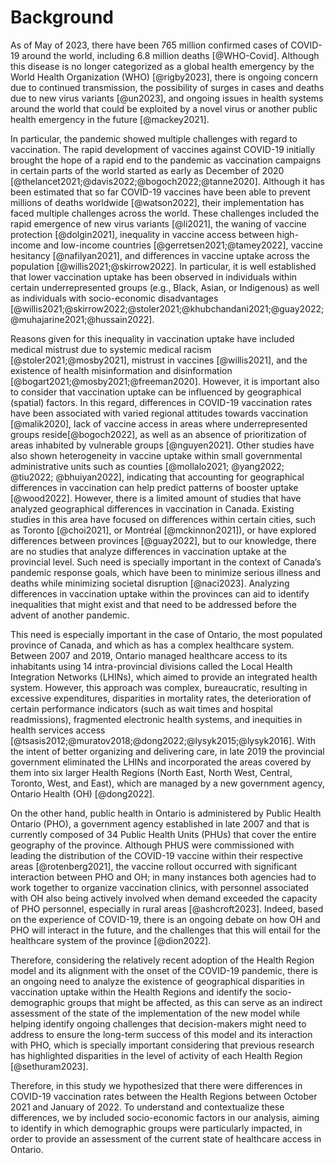 # Background

As of May of 2023, there have been 765 million confirmed cases of COVID-19 around the world, including 6.8 million deaths [@WHO-Covid]. Although this disease is no longer categorized as a global health emergency by the World Health Organization (WHO) [@rigby2023], there is ongoing concern due to continued transmission, the possibility of surges in cases and deaths due to new virus variants [@un2023], and ongoing issues in health systems around the world that could be exploited by a novel virus or another public health emergency in the future [@mackey2021].

In particular, the pandemic showed multiple challenges with regard to vaccination. The rapid development of vaccines against COVID-19 initially brought the hope of a rapid end to the pandemic as vaccination campaigns in certain parts of the world started as early as December of 2020 [@thelancet2021;@davis2022;@bogoch2022;@tanne2020]. Although it has been estimated that so far COVID-19 vaccines have been able to prevent millions of deaths worldwide [@watson2022], their implementation has faced multiple challenges across the world. These challenges included the rapid emergence of new virus variants [@li2021], the waning of vaccine protection [@dolgin2021], inequality in vaccine access between high-income and low-income countries [@gerretsen2021;@tamey2022], vaccine hesitancy [@nafilyan2021], and differences in vaccine uptake across the population [@willis2021;@skirrow2022]. In particular, it is well established that lower vaccination uptake has been observed in individuals within certain underrepresented groups (e.g., Black, Asian, or Indigenous) as well as individuals with socio-economic disadvantages [@willis2021;@skirrow2022;@stoler2021;@khubchandani2021;@guay2022;@muhajarine2021;@hussain2022]. 

<!-- pharmaceutical interventions were ultimately not determinant to bring the pandemic to a rapid end.  -->

<!-- This contrast with previous vaccination experiences, such as in the case of smallpox, where the implementation of a global vaccination program was crucial to control this disease[@kayser2021]. -->



<!-- The failure of vaccines to stop the pandemic is a complex issue resulting from a combination of factors, among which are inadequate public health measures and the emergence of new variants [@li2021], inequality in vaccine access between high-income and low-income countries [@gerretsen2021;@tamey2022], vaccine hesitancy [@nafilyan2021], and differences in vaccine uptake across the population[@willis2021;@skirrow2022]. In particular, it is well established that lower vaccination uptake has been observed in individuals within certain underrepresented groups (e.g., Black, Asian, or Indigenous) as well as individuals with socio-economic disadvantages [@willis2021;@skirrow2022;@stoler2021;@khubchandani2021;@guay2022;@muhajarine2021;@hussain2022].  -->

Reasons given for this inequality in vaccination uptake have included medical mistrust due to systemic medical racism [@stoler2021;@mosby2021], mistrust in vaccines [@willis2021], and the existence of health misinformation and disinformation [@bogart2021;@mosby2021;@freeman2020]. However, it is important also to consider that vaccination uptake can be influenced by geographical (spatial) factors. In this regard, differences in COVID-19 vaccination rates have been associated with varied regional attitudes towards vaccination [@malik2020], lack of vaccine access in areas where underrepresented groups reside[@bogoch2022], as well as an absence of prioritization of areas inhabited by vulnerable groups [@nguyen2021]. Other studies have also shown heterogeneity in vaccine uptake within small governmental administrative units such as counties [@mollalo2021; @yang2022; @tiu2022; @bhuiyan2022], indicating that accounting for geographical differences in vaccination can help predict patterns of booster uptake [@wood2022]. However, there is a limited amount of studies that have analyzed geographical differences in vaccination in Canada. Existing studies in this area have focused on differences within certain cities, such as Toronto [@choi2021], or Montréal [@mckinnon2021]), or have explored differences between provinces [@guay2022], but to our knowledge, there are no studies that analyze  differences in vaccination uptake at the provincial level. Such need is specially important in the context of Canada's pandemic response goals, which have been to minimize serious illness and deaths while minimizing societal disruption [@naci2023]. Analyzing differences in vaccination uptake within the provinces can aid to identify inequalities that might exist and that need to be addressed before the advent of another pandemic.

<!-- However, in the context of Canada's pandemic response goals, which have been to minimize serious illness and deaths while minimizing societal disruption [@naci2023], there is an ongoing need to analyze the existence of geographical disparities in vaccination uptake within the Canadian provinces and to identify the socio-demographic groups affected, as this can help identify inequalities that might exist and that need to be addressed before the advent of a future pandemic. -->

<!-- **Canada’s pandemic response goals, were to reduce morbidity/mortality and to reduce societal disruption from COVID-19**.   -->

<!-- - How does this integrate with vaccination? We need to study vaccination because  -->
<!-- -  -->

<!-- - - -->


<!-- and that consequently, can help identify disparities that need to be addressed within specific areas in each province. -->

<!-- However, in the context of Canada's pandemic response goals, which have been to minimize serious illness and deaths while minimizing societal disruption [@naci2023], there is an ongoing need to analyze the existence of geographical disparities in vaccination uptake within the Canadian provinces and to identify the socio-demographic groups affected, as this can help identify inequalities that might exist and that need to be addressed before the advent of a future pandemic.  -->

This need is especially important in the case of Ontario, the most populated province of Canada, and which as has a complex healthcare system. Between 2007 and 2019, Ontario managed healthcare access to its inhabitants using 14 intra-provincial divisions called the Local Health Integration Networks (LHINs), which aimed to provide an integrated health system. However, this approach was complex, bureaucratic, resulting in excessive expenditures, disparities in mortality rates, the deterioration of certain performance indicators (such as wait times and hospital readmissions), fragmented electronic health systems, and inequities in health services access [@tsasis2012;@muratov2018;@dong2022;@lysyk2015;@lysyk2016]. With the intent of better organizing and delivering care, in late 2019 the provincial government eliminated the LHINs and incorporated the areas covered by them into six larger Health Regions (North East, North West, Central, Toronto, West, and East), which are managed by a new government agency, Ontario Health (OH) [@dong2022]. 

On the other hand, public health in Ontario is administered by Public Health Ontario (PHO), a government agency established in late 2007 and that is currently composed of 34 Public Health Units (PHUs) that cover the entire geography of the province. Although PHUS were commissioned with leading the distribution of the COVID-19 vaccine within their respective areas [@rotenberg2021], the vaccine rollout occurred with significant interaction between PHO and OH; in many instances both agencies had to work together to organize vaccination clinics, with personnel associated with OH also being actively involved when demand exceeded the capacity of PHO personnel, especially in rural areas [@ashcroft2023]. Indeed, based on the experience of COVID-19, there is an ongoing debate on how OH and PHO will interact in the future, and the challenges that this will entail for the healthcare system of the province [@dion2022].

Therefore, considering the relatively recent adoption of the Health Region model and its alignment with the onset of the COVID-19 pandemic, there is an ongoing need to analyze the existence of geographical disparities in vaccination uptake within the Health Regions and identify the socio-demographic groups that might be affected, as this can serve as an indirect assessment of the state of the implementation of the new model while helping identify ongoing challenges that decision-makers might need to address to ensure the long-term  success of this model and its interaction with PHO, which is specially important considering that previous research has highlighted disparities in the level of activity of each Health Region [@sethuram2023].


<!-- before the advent of a future pandemic -->

<!-- In the context of Canada's pandemic response goals, which have been to minimize serious illness and deaths while minimizing societal disruption [@naci2023], there is an ongoing need to analyze the existence of geographical disparities in vaccination uptake within Ontario and identify the socio-demographic groups that might be affected, as this can help identify inequalities that might exist and that need to be addressed before the advent of a future pandemic. -->


<!-- there is a need to analyze if there are ongoing disparities in health access under this approach that need to be addressed before they are exploited by a new disease or public health threat. In this regard, previous research has highlighted disparities in the level of activity of each Health Region [@sethuram2023]. Therefore, analyzing differences in vaccination uptake within the Health Regions and can help identify which socio-demographic groups are the most vulnerable and what areas of the province deserve special attention by decision-makers.  -->



<!-- Due to the relatively recent adoption of the Health Region model and its alignment with the onset of the COVID-19 pandemic,  -->

<!-- In the context of Canada's pandemic response goals, which have been to minimize serious illness and deaths while minimizing societal disruption [@naci2023], there is an ongoing need to analyze the existence of geographical disparities in vaccination uptake within Ontario and identify the socio-demographic groups that might be affected, as this can help identify inequalities that might exist and that need to be addressed before the advent of a future pandemic. -->


<!-- how the relatively recent adoption of the Health Region model the existence of geographical disparities in vaccination uptake within the Canadian provinces and to identify the socio-demographic groups affected, as this can help identify inequalities that might exist and that need to be addressed before the advent of a future pandemic. -->



<!-- there is a need to analyze if there are ongoing disparities in health access under this approach that need to be addressed before they are exploited by a new disease or public health threat. In this regard, previous research has highlighted disparities in the level of activity of each Health Region [@sethuram2023]. Therefore, analyzing differences in vaccination uptake within the Health Regions and can help identify which socio-demographic groups are the most vulnerable and what areas of the province deserve special attention by decision-makers.  -->

<!-- However, in the context of Canada's pandemic response goals, which have been to minimize serious illness and deaths while minimizing societal disruption [@naci2023], there is an ongoing need to analyze the existence of geographical disparities in vaccination uptake within the Canadian provinces and to identify the socio-demographic groups affected, as this can help identify inequalities that might exist and that need to be addressed before the advent of a future pandemic. -->

<!-- there is a need to analyze if there are ongoing disparities in health access under this approach that need to be addressed before they are exploited by a new disease or public health threat. In this regard, previous research has highlighted disparities in the level of activity of each Health Region [@sethuram2023]. Therefore, analyzing differences in vaccination uptake within the Health Regions and can help identify which socio-demographic groups are the most vulnerable and what areas of the province deserve special attention by decision-makers.  -->

Therefore, in this study we hypothesized that there were differences in COVID-19 vaccination rates between the Health Regions between October 2021 and January of 2022. To understand and contextualize these differences, we by included socio-economic factors in our analysis, aiming to identify in which demographic groups were particularly impacted, in order to provide an assessment of the current state of healthcare access in Ontario.
